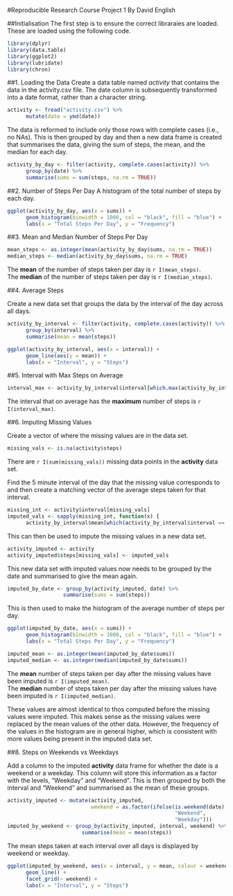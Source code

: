 #Reproducible Research Course Project 1
By David English

##Initialisation
The first step is to ensure the correct libraraies are loaded. These are loaded using the following code.

```r
library(dplyr)
library(data.table)
library(ggplot2)
library(lubridate)
library(chron)
```

##1. Loading the Data
Create a data table named *activity* that contains the data in the activity.csv file. The date column is subsequently transformed into a date format, rather than a character string.
``` r
activity <- fread("activity.csv") %>%
      mutate(date = ymd(date))
```
The data is reformed to include only those rows with complete cases (i.e., no NAs). This is then grouped by day and then a new data frame is created that summarises the data, giving the  sum of steps, the mean, and the median for each day.
```r
activity_by_day <- filter(activity, complete.cases(activity)) %>%
      group_by(date) %>%
      summarise(sums = sum(steps, na.rm = TRUE))
```


##2. Number of Steps Per Day
A histogram of the total number of steps by each day.

```r
ggplot(activity_by_day, aes(x = sums)) + 
      geom_histogram(binwidth = 1000, col = "black", fill = "blue") +
      labs(x = "Total Steps Per Day", y = "Frequency")
```

##3. Mean and Median Number of Steps Per Day
```r
mean_steps <- as.integer(mean(activity_by_day$sums, na.rm = TRUE))
median_steps <- median(activity_by_day$sums, na.rm = TRUE)
```
The **mean** of the number of steps taken per day is `r I(mean_steps)`.  
The **median** of the number of steps taken per day is `r I(median_steps)`.

##4. Average Steps 

Create a new data set that groups the data by the interval of the day across all days.
```r
activity_by_interval <- filter(activity, complete.cases(activity)) %>%
      group_by(interval) %>%
      summarise(mean = mean(steps))
```

```r
ggplot(activity_by_interval, aes(x = interval)) +
      geom_line(aes(y = mean)) +
      labs(x = "Interval", y = "Steps")
```

##5. Interval with Max Steps on Average
```r
interval_max <- activity_by_interval$interval[which.max(activity_by_interval$mean)]
```

The interval that on average has the **maximum** number of steps is `r I(interval_max)`.  

##6. Imputing Missing Values

Create a vector of where the missing values are in the data set.
```r
missing_vals <- is.na(activity$steps)
```
There are `r I(sum(missing_vals))` missing data points in the **activity** data set.  

Find the 5 minute interval of the day that the missing value corresponds to and then create a matching vector of the average steps taken for that interval.
```r
missing_int <- activity$interval[missing_vals]
imputed_vals <- sapply(missing_int, function(x) {
      activity_by_interval$mean[which(activity_by_interval$interval == x)]})
```
This can then be used to impute the missing values in a new data set.
```r
activity_imputed <- activity
activity_imputed$steps[missing_vals] <- imputed_vals
```
This new data set with imputed values now needs to be grouped by the date and summarised to give the mean again.
```r
imputed_by_date <- group_by(activity_imputed, date) %>%
                  summarise(sums = sum(steps))
```
This is then used to make the histogram of the average number of steps per day.
```r
ggplot(imputed_by_date, aes(x = sums)) +
      geom_histogram(binwidth = 1000, col = "black", fill = "blue") +
      labs(x = "Total Steps Per Day", y = "Frequency")
```

```r
imputed_mean <- as.integer(mean(imputed_by_date$sums))
imputed_median <- as.integer(median(imputed_by_date$sums))
```
The **mean** number of steps taken per day after the missing values have been imputed is `r I(imputed_mean)`.  
The **median** number of steps taken per day after the missing values have been imputed is `r I(imputed_median)`.  

These values are almost identical to thos computed before the missing values were imputed. This makes sense as the missing values were replaced by the mean values of the other data. However, the frequency of the values in the histogram are in general higher, which is consistent with more values being present in the imputed data set.

##8. Steps on Weekends vs Weekdays

Add a column to the imputed **activity** data frame for whether the date is a weekend or a weekday. This column will store this information as a factor with the levels, "Weekday" and "Weekend". This is then grouped by both the interval and "Weekend" and summarised as the mean of these groups.
```r
activity_imputed <- mutate(activity_imputed, 
                           weekend = as.factor(ifelse(is.weekend(date), 
                                                      "Weekend", 
                                                      "Weekday")))
imputed_by_weekend <- group_by(activity_imputed, interval, weekend) %>%
                        summarise(mean = mean(steps))
```
The mean steps taken at each interval over all days is displayed by weekend or weekday.
```r
ggplot(imputed_by_weekend, aes(x = interval, y = mean, colour = weekend)) +
      geom_line() +
      facet_grid(~ weekend) +
      labs(x = "Interval", y = "Steps")
```
